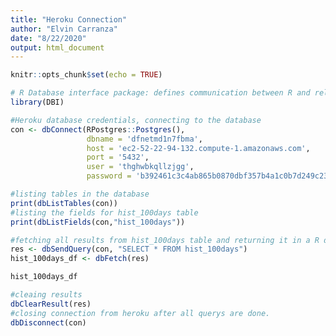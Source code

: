 ```yaml
---
title: "Heroku Connection"
author: "Elvin Carranza"
date: "8/22/2020"
output: html_document
---
```


```r
knitr::opts_chunk$set(echo = TRUE)
```


```r
# R Database interface package: defines communication between R and relational dtabase management systems
library(DBI)
```

```r
#Heroku database credentials, connecting to the database
con <- dbConnect(RPostgres::Postgres(), 
                 dbname = 'dfnetmd1n7fbma',
                 host = 'ec2-52-22-94-132.compute-1.amazonaws.com',
                 port = '5432',
                 user = 'thghwbkqllzjgg',
                 password = 'b392461c3c4ab865b0870dbf357b4a1c0b7d249c233de582a9941c7129761dd4')
```

```r
#listing tables in the database
print(dbListTables(con))
#listing the fields for hist_100days table
print(dbListFields(con,"hist_100days"))
```

```r
#fetching all results from hist_100days table and returning it in a R dataframe
res <- dbSendQuery(con, "SELECT * FROM hist_100days")
hist_100days_df <- dbFetch(res)
```

```r
hist_100days_df
```

```r
#cleaing results
dbClearResult(res)
#closing connection from heroku after all querys are done.
dbDisconnect(con)
```
















